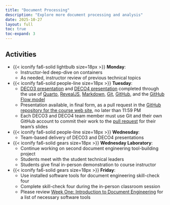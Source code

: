 ```yaml
---
title: "Document Processing"
description: "Explore more document processing and analysis"
date: 2025-10-27
layout: full
toc: true
toc-expand: 3
---
```


## Activities

- {{< iconify fa6-solid lightbulb size=18px >}} **Monday**:
  - Instructor-led deep-dive on containers
  - As needed, instructor review of previous technical topics

- {{< iconify fa6-solid people-line size=18px >}} **Tuesday**:
  - [DECO3 presentation](/slides/deco/weeknine/index.qmd) and [DECO4
  presentation](/slides/deco/weekten/index.qmd) completed through the use of
  [Quarto](https://quarto.org/), [RevealJS](https://revealjs.com/),
  [Markdown](https://www.markdownguide.org/), [Git](https://git-scm.com/),
  [GitHub](https://github.com/), and the [GitHub Flow
  model](https://docs.github.com/en/get-started/quickstart/github-flow)
  - Presentation available, in final form, as a pull request in the [GitHub
  repository for the course web
  site](https://github.com/prosegrammers/www.prosegrammers.com), no later than
  11:59 PM
  - Each DECO3 and DECO4 team member must use Git and their own GitHub account to commit
  their work to the [pull
  request](https://docs.github.com/en/pull-requests/collaborating-with-pull-requests/proposing-changes-to-your-work-with-pull-requests/about-pull-requests)
  for their team's slides
- {{< iconify fa6-solid people-line size=18px >}} **Wednesday**:
  - Team-based delivery of DECO3 and DECO4 presentations
- {{< iconify fa6-solid gears size=18px >}} **Wednesday Laboratory**:
  - Continue working on second document engineering tool-building project
  - Students meet with the student technical leaders
  - Students give final in-person demonstration to course instructor
- {{< iconify fa6-solid gears size=18px >}} **Friday**:
  - Use installed software tools for document engineering skill-check four
  - Complete skill-check four during the in-person classroom session
  - Please review [Week One: Introduction to Document
  Engineering](../../slides/weekone/) for a list of necessary software tools
